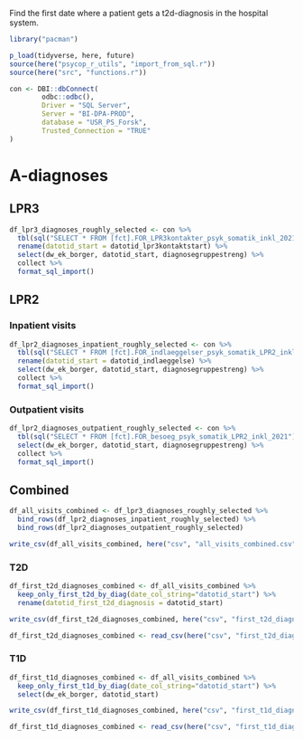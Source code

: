 Find the first date where a patient gets a t2d-diagnosis in the hospital system.

```r
library("pacman")

p_load(tidyverse, here, future)
source(here("psycop_r_utils", "import_from_sql.r"))
source(here("src", "functions.r"))

```

```r
con <- DBI::dbConnect(
        odbc::odbc(),
        Driver = "SQL Server",
        Server = "BI-DPA-PROD",
        database = "USR_PS_Forsk",
        Trusted_Connection = "TRUE"
)
```

# A-diagnoses
## LPR3
```r
df_lpr3_diagnoses_roughly_selected <- con %>% 
  tbl(sql("SELECT * FROM [fct].FOR_LPR3kontakter_psyk_somatik_inkl_2021")) %>% 
  rename(datotid_start = datotid_lpr3kontaktstart) %>% 
  select(dw_ek_borger, datotid_start, diagnosegruppestreng) %>% 
  collect %>% 
  format_sql_import()
```

## LPR2
### Inpatient visits
```r
df_lpr2_diagnoses_inpatient_roughly_selected <- con %>% 
  tbl(sql("SELECT * FROM [fct].FOR_indlaeggelser_psyk_somatik_LPR2_inkl_2021")) %>% 
  rename(datotid_start = datotid_indlaeggelse) %>% 
  select(dw_ek_borger, datotid_start, diagnosegruppestreng) %>% 
  collect %>% 
  format_sql_import()
```

### Outpatient visits
```r
df_lpr2_diagnoses_outpatient_roughly_selected <- con %>% 
  tbl(sql("SELECT * FROM [fct].FOR_besoeg_psyk_somatik_LPR2_inkl_2021")) %>% 
  select(dw_ek_borger, datotid_start, diagnosegruppestreng) %>%
  collect %>% 
  format_sql_import()
```

## Combined
```r
df_all_visits_combined <- df_lpr3_diagnoses_roughly_selected %>% 
  bind_rows(df_lpr2_diagnoses_inpatient_roughly_selected) %>% 
  bind_rows(df_lpr2_diagnoses_outpatient_roughly_selected)

write_csv(df_all_visits_combined, here("csv", "all_visits_combined.csv"))
```

### T2D
```r
df_first_t2d_diagnoses_combined <- df_all_visits_combined %>% 
  keep_only_first_t2d_by_diag(date_col_string="datotid_start") %>% 
  rename(datotid_first_t2d_diagnosis = datotid_start)
```

```r
write_csv(df_first_t2d_diagnoses_combined, here("csv", "first_t2d_diagnosis.csv"))
```

```r
df_first_t2d_diagnoses_combined <- read_csv(here("csv", "first_t2d_diagnosis.csv"))
```


### T1D
```r
df_first_t1d_diagnoses_combined <- df_all_visits_combined %>% 
  keep_only_first_t1d_by_diag(date_col_string="datotid_start") %>% 
  select(dw_ek_borger, datotid_start)
```

```r
write_csv(df_first_t1d_diagnoses_combined, here("csv", "first_t1d_diagnosis.csv"))
```

```r
df_first_t1d_diagnoses_combined <- read_csv(here("csv", "first_t1d_diagnosis.csv"))
```


